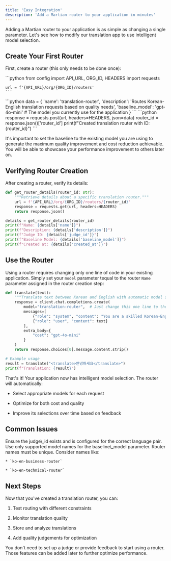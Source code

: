 ```yaml
---
title: 'Easy Integration'
description: 'Add a Martian router to your application in minutes'
---
```


Adding a Martian router to your application is as simple as changing a single parameter. Let's see how to modify our translation app to use intelligent model selection.

## Create Your First Router

First, create a router (this only needs to be done once):

<Steps>
  <Step title="Initialize Router Creation">
    ```python
    from config import API_URL, ORG_ID, HEADERS
    import requests

    url = f'{API_URL}/org/{ORG_ID}/routers'
    ```
  </Step>

  <Step title="Define Router Parameters">
    ```python
    data = {
        'name': 'translation-router',
        'description': 'Routes Korean-English translation requests based on quality needs',
        'baseline_model': 'gpt-4o-mini'  # The model you currently use for the application
    }
    ```
  </Step>

  <Step title="Create Router">
    ```python
    response = requests.post(url, headers=HEADERS, json=data)
    router_id = response.json()['router_id']
    print(f"Created translation router with ID: {router_id}")
    ```
  </Step>
</Steps>

It's important to set the baseline to the existing model you are using to generate the maximum quality improvement and cost reduction achievable. You will be able to showcase your performance improvement to others later on.

## Verifying Router Creation

After creating a router, verify its details:

```python
def get_router_details(router_id: str):
    """Retrieve details about a specific translation router."""
    url = f'{API_URL}/org/{ORG_ID}/routers/{router_id}'
    response = requests.get(url, headers=HEADERS)
    return response.json()

details = get_router_details(router_id)
print(f"Name: {details['name']}")
print(f"Description: {details['description']}")
print(f"Judge ID: {details['judge_id']}")
print(f"Baseline Model: {details['baseline_model']}")
print(f"Created at: {details['created_at']}")
```

## Use the Router

Using a router requires changing only one line of code in your existing application. Simply set your `model` parameter tequal to the router `Name` parameter assigned in the router creation step:

```python
def translate(text):
    """Translate text between Korean and English with automatic model selection."""
    response = client.chat.completions.create(
        model="translation-router",  # Just change this one line to the name you used when creating a router to use your router
        messages=[
            {"role": "system", "content": "You are a skilled Korean-English translator."},
            {"role": "user", "content": text}
        ],
        extra_body={
            "cost": "gpt-4o-mini"
        }
    )
    return response.choices[0].message.content.strip()

# Example usage
result = translate("<translate>안녕하세요</translate>")
print(f"Translation: {result}")
```

That's it! Your application now has intelligent model selection. The router will automatically:

* Select appropriate models for each request

* Optimize for both cost and quality

* Improve its selections over time based on feedback

## Common Issues

<AccordionGroup>
  <Accordion title="Invalid Judge ID">
    Ensure the judge\_id exists and is configured for the correct language pair.
  </Accordion>

  <Accordion title="Invalid Baseline Model">
    Use only supported model names for the baseline\_model parameter.
  </Accordion>

  <Accordion title="Duplicate Names">
    Router names must be unique. Consider names like:

    * `ko-en-business-router`

    * `ko-en-technical-router`
  </Accordion>
</AccordionGroup>

## Next Steps

Now that you've created a translation router, you can:

1. Test routing with different constraints

2. Monitor translation quality

3. Store and analyze translations

4. Add quality judgements for optimization

<Note>
  You don't need to set up a judge or provide feedback to start using a router. Those features can be added later to further optimize performance.
</Note>